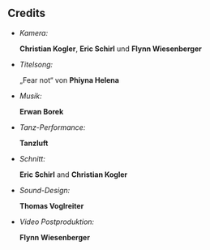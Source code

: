 ## Credits

- *Kamera:*

  **Christian Kogler**, **Eric Schirl** und **Flynn Wiesenberger**

- *Titelsong:*

  „Fear not“ von **Phiyna Helena**

- *Musik:*

  **Erwan Borek**

- *Tanz-Performance:*

  **Tanzluft**

- *Schnitt:*

  **Eric Schirl** and **Christian Kogler**

- *Sound-Design:*

  **Thomas Voglreiter**

- *Video Postproduktion:*

  **Flynn Wiesenberger**
